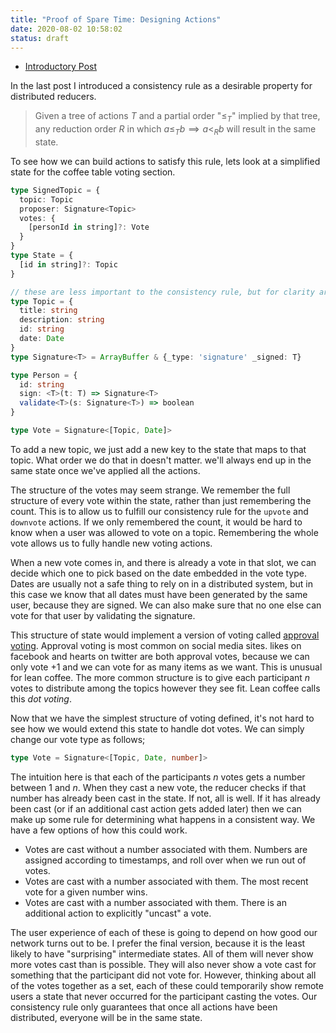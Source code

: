 ```yaml
---
title: "Proof of Spare Time: Designing Actions"
date: 2020-08-02 10:58:02
status: draft
---
```


- [Introductory Post](proof-of-spare-time)

In the last post I introduced a consistency rule as a desirable property for distributed reducers.

> Given a tree of actions $T$ and a partial order "$\leq_T$" implied by that tree, any reduction order $R$ in which $a \leq_T b \implies a <_R b$ will result in the same state.

To see how we can build actions to satisfy this rule, lets look at a simplified state for the coffee table voting section.

```typescript
type SignedTopic = {
  topic: Topic
  proposer: Signature<Topic>
  votes: {
    [personId in string]?: Vote
  }
}
type State = {
  [id in string]?: Topic
}

// these are less important to the consistency rule, but for clarity are provided
type Topic = {
  title: string
  description: string
  id: string
  date: Date
}
type Signature<T> = ArrayBuffer & {_type: 'signature' _signed: T}

type Person = {
  id: string
  sign: <T>(t: T) => Signature<T>
  validate<T>(s: Signature<T>) => boolean
}

type Vote = Signature<[Topic, Date]>
```

To add a new topic, we just add a new key to the state that maps to that topic. What order we do that in doesn't matter. we'll always end up in the same state once we've applied all the actions.

The structure of the votes may seem strange. We remember the full structure of every vote within the state, rather than just remembering the count. This is to allow us to fulfill our consistency rule for the `upvote` and `downvote` actions. If we only remembered the count, it would be hard to know when a user was allowed to vote on a topic. Remembering the whole vote allows us to fully handle new voting actions. 

When a new vote comes in, and there is already a vote in that slot, we can decide which one to pick based on the date embedded in the vote type. Dates are usually not a safe thing to rely on in a distributed system, but in this case we know that all dates must have been generated by the same user, because they are signed. We can also make sure that no one else can vote for that user by validating the signature.

This structure of state would implement a version of voting called [approval voting](https://en.wikipedia.org/wiki/Approval_voting). Approval voting is most common on social media sites. likes on facebook and hearts on twitter are both approval votes, because we can only vote +1 and we can vote for as many items as we want. This is unusual for lean coffee. The more common structure is to give each participant $n$ votes to distribute among the topics however they see fit. Lean coffee calls this *dot voting*.

Now that we have the simplest structure of voting defined, it's not hard to see how we would extend this state to handle dot votes. We can simply change our vote type as follows;

```typescript
type Vote = Signature<[Topic, Date, number]>
```

The intuition here is that each of the participants $n$ votes gets a number between 1 and $n$. When they cast a new vote, the reducer checks if that number has already been cast in the state. If not, all is well. If it has already been cast (or if an additional cast action gets added later) then we can make up some rule for determining what happens in a consistent way. We have a few options of how this could work.

* Votes are cast without a number associated with them. Numbers are assigned according to timestamps, and roll over when we run out of votes.
* Votes are cast with a number associated with them. The most recent vote for a given number wins.
* Votes are cast with a number associated with them. There is an additional action to explicitly "uncast" a vote.

The user experience of each of these is going to depend on how good our network turns out to be. I prefer the final version, because it is the least likely to have "surprising" intermediate states. All of them will never show more votes cast than is possible. They will also never show a vote cast for something that the participant did not vote for. However, thinking about all of the votes together as a set, each of these could temporarily show remote users a state that never occurred for the participant casting the votes. Our consistency rule only guarantees that once all actions have been distributed, everyone will be in the same state.
